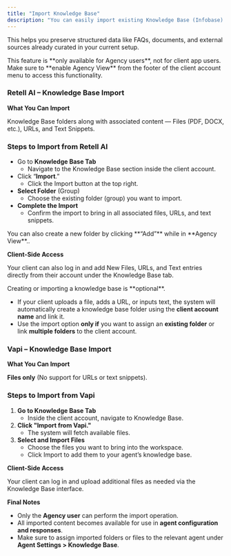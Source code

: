 ```yaml
---
title: "Import Knowledge Base"
description: "You can easily import existing Knowledge Base (Infobase) content from supported providers like Retell AI and Vapi to jumpstart your agent training process with pre-existing data."
---
```


This helps you preserve structured data like FAQs, documents, and external sources already curated in your current setup.

<Note>
  This feature is **only available for Agency users**, not for client app users.
</Note>

<Warning>
  Make sure to **enable Agency View** from the footer of the client account menu to access this functionality.
</Warning>

### **Retell AI – Knowledge Base Import**

**What You Can Import**

Knowledge Base folders along with associated content — Files (PDF, DOCX, etc.), URLs, and Text Snippets.

### **Steps to Import from Retell AI**

- Go to **Knowledge Base Tab**
  - Navigate to the Knowledge Base section inside the client account.
- Click “**Import**.”
  - Click the Import button at the top right.
- **Select Folder** (Group)
  - Choose the existing folder (group) you want to import.
- **Complete the Import**
  - Confirm the import to bring in all associated files, URLs, and text snippets.

<Note>
  You can also create a new folder by clicking **“Add”** while in **Agency View**..
</Note>

**Client-Side Access** 

Your client can also log in and add New Files, URLs, and Text entries directly from their account under the Knowledge Base tab.

<Note>
  Creating or importing a knowledge base is **optional**.
</Note>

- If your client uploads a file, adds a URL, or inputs text, the system will automatically create a knowledge base folder using the **client account name** and link it.
- Use the import option **only if** you want to assign an **existing folder** or link **multiple folders** to the client account.

### **Vapi – Knowledge Base Import**

**What You Can Import**

**Files only** (No support for URLs or text snippets).

### **Steps to Import from Vapi**

1. **Go to Knowledge Base Tab**
   - Inside the client account, navigate to Knowledge Base.
2. **Click "Import from Vapi."**
   - The system will fetch available files.
3. **Select and Import Files**
   - Choose the files you want to bring into the workspace.
   - Click Import to add them to your agent’s knowledge base.

**Client-Side Access**

Your client can log in and upload additional files as needed via the Knowledge Base interface.

**Final Notes**

- Only the **Agency user** can perform the import operation.
- All imported content becomes available for use in **agent configuration and responses**.
- Make sure to assign imported folders or files to the relevant agent under **Agent Settings \> Knowledge Base**.